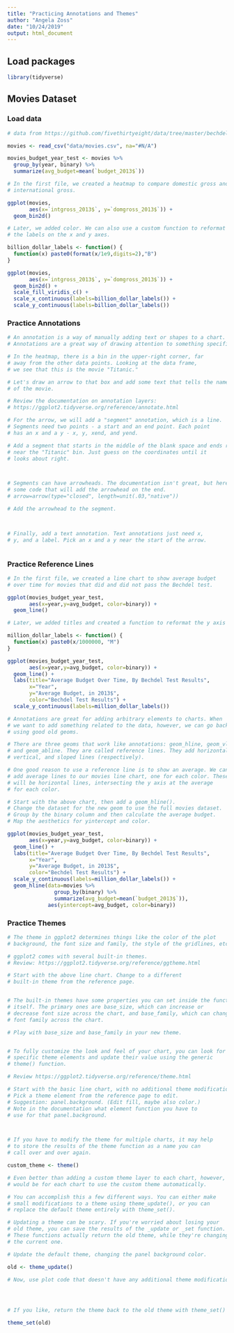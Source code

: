 ```yaml
---
title: "Practicing Annotations and Themes"
author: "Angela Zoss"
date: "10/24/2019"
output: html_document
---
```


## Load packages

```r

library(tidyverse)

```

## Movies Dataset

### Load data

```r

# data from https://github.com/fivethirtyeight/data/tree/master/bechdel

movies <- read_csv("data/movies.csv", na="#N/A") 

movies_budget_year_test <- movies %>%
  group_by(year, binary) %>%
  summarize(avg_budget=mean(`budget_2013$`))

```

```r

# In the first file, we created a heatmap to compare domestic gross and
# international gross.

ggplot(movies,
       aes(x=`intgross_2013$`, y=`domgross_2013$`)) +
  geom_bin2d()

```

```r

# Later, we added color. We can also use a custom function to reformat
# the labels on the x and y axes.

billion_dollar_labels <- function() {
  function(x) paste0(format(x/1e9,digits=2),"B")
}

ggplot(movies,
       aes(x=`intgross_2013$`, y=`domgross_2013$`)) +
  geom_bin2d() +
  scale_fill_viridis_c() +
  scale_x_continuous(labels=billion_dollar_labels()) +
  scale_y_continuous(labels=billion_dollar_labels())

```

### Practice Annotations

```r

# An annotation is a way of manually adding text or shapes to a chart.
# Annotations are a great way of drawing attention to something specific.

# In the heatmap, there is a bin in the upper-right corner, far
# away from the other data points. Looking at the data frame,
# we see that this is the movie "Titanic."

# Let's draw an arrow to that box and add some text that tells the name
# of the movie.

# Review the documentation on annotation layers:
# https://ggplot2.tidyverse.org/reference/annotate.html

# For the arrow, we will add a "segment" annotation, which is a line.
# Segments need two points - a start and an end point. Each point
# has an x and a y - x, y, xend, and yend.

# Add a segment that starts in the middle of the blank space and ends right
# near the "Titanic" bin. Just guess on the coordinates until it
# looks about right.



# Segments can have arrowheads. The documentation isn't great, but here's
# some code that will add the arrowhead on the end.
# arrow=arrow(type="closed", length=unit(.03,"native"))

# Add the arrowhead to the segment.



# Finally, add a text annotation. Text annotations just need x,
# y, and a label. Pick an x and a y near the start of the arrow.



```

### Practice Reference Lines

```r

# In the first file, we created a line chart to show average budget  
# over time for movies that did and did not pass the Bechdel test.

ggplot(movies_budget_year_test,
       aes(x=year,y=avg_budget, color=binary)) +
  geom_line()

```

```r

# Later, we added titles and created a function to reformat the y axis labels.

million_dollar_labels <- function() {
  function(x) paste0(x/1000000, "M")
}

ggplot(movies_budget_year_test,
       aes(x=year,y=avg_budget, color=binary)) +
  geom_line() +
  labs(title="Average Budget Over Time, By Bechdel Test Results",
       x="Year",
       y="Average Budget, in 2013$",
       color="Bechdel Test Results") +
  scale_y_continuous(labels=million_dollar_labels())

```

```r

# Annotations are great for adding arbitrary elements to charts. When
# we want to add something related to the data, however, we can go back to
# using good old geoms.

# There are three geoms that work like annotations: geom_hline, geom_vline,
# and geom_abline. They are called reference lines. They add horizontal,
# vertical, and sloped lines (respectively).

# One good reason to use a reference line is to show an average. We can
# add average lines to our movies line chart, one for each color. These
# will be horizontal lines, intersecting the y axis at the average
# for each color.

# Start with the above chart, then add a geom_hline().
# Change the dataset for the new geom to use the full movies dataset.
# Group by the binary column and then calculate the average budget.
# Map the aesthetics for yintercept and color.

ggplot(movies_budget_year_test,
       aes(x=year,y=avg_budget, color=binary)) +
  geom_line() +
  labs(title="Average Budget Over Time, By Bechdel Test Results",
       x="Year",
       y="Average Budget, in 2013$",
       color="Bechdel Test Results") +
  scale_y_continuous(labels=million_dollar_labels()) +
  geom_hline(data=movies %>% 
               group_by(binary) %>% 
               summarize(avg_budget=mean(`budget_2013$`)), 
             aes(yintercept=avg_budget, color=binary))

```

### Practice Themes

```r

# The theme in ggplot2 determines things like the color of the plot
# background, the font size and family, the style of the gridlines, etc.

# ggplot2 comes with several built-in themes.
# Review: https://ggplot2.tidyverse.org/reference/ggtheme.html

# Start with the above line chart. Change to a different
# built-in theme from the reference page.



```

```r

# The built-in themes have some properties you can set inside the function
# itself. The primary ones are base_size, which can increase or
# decrease font size across the chart, and base_family, which can change the 
# font family across the chart.

# Play with base_size and base_family in your new theme.



```

```r

# To fully customize the look and feel of your chart, you can look for
# specific theme elements and update their value using the generic 
# theme() function.

# Review https://ggplot2.tidyverse.org/reference/theme.html

# Start with the basic line chart, with no additional theme modifications.
# Pick a theme element from the reference page to edit.
# Suggestion: panel.background. (Edit fill, maybe also color.)
# Note in the documentation what element function you have to
# use for that panel.background.



# If you have to modify the theme for multiple charts, it may help
# to store the results of the theme function as a name you can
# call over and over again.

custom_theme <- theme()


```

```r

# Even better than adding a custom theme layer to each chart, however,
# would be for each chart to use the custom theme automatically.

# You can accomplish this a few different ways. You can either make
# small modifications to a theme using theme_update(), or you can 
# replace the default theme entirely with theme_set().

# Updating a theme can be scary. If you're worried about losing your
# old theme, you can save the results of the _update or _set function.
# These functions actually return the old theme, while they're changing
# the current one.

# Update the default theme, changing the panel background color.

old <- theme_update() 

# Now, use plot code that doesn't have any additional theme modifications.




# If you like, return the theme back to the old theme with theme_set() 

theme_set(old)

```

